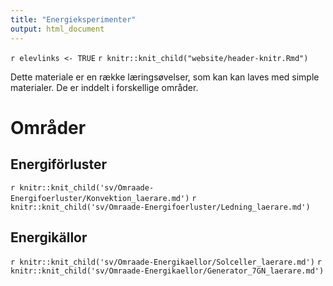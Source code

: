```yaml
---
title: "Energieksperimenter"
output: html_document
---
```


`r elevlinks <- TRUE`
`r knitr::knit_child("website/header-knitr.Rmd")`

Dette materiale er en række læringsøvelser, som kan kan laves med simple materialer. De er inddelt i forskellige områder. 

# Områder {.tabset .tabset-fade}

## Energiförluster {.tabset .tabset-fade}

`r knitr::knit_child('sv/Omraade-Energifoerluster/Konvektion_laerare.md')`
`r knitr::knit_child('sv/Omraade-Energifoerluster/Ledning_laerare.md')`


## Energikällor {.tabset .tabset-fade}

`r knitr::knit_child('sv/Omraade-Energikaellor/Solceller_laerare.md')`
`r knitr::knit_child('sv/Omraade-Energikaellor/Generator_7GN_laerare.md')`
